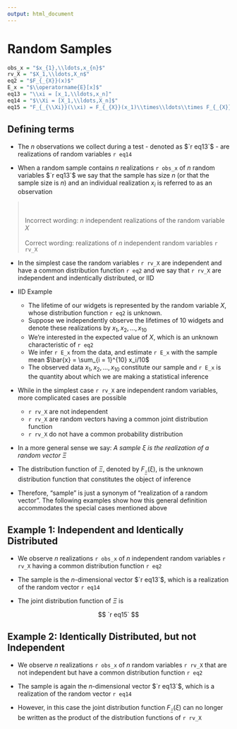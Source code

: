 ```yaml
---
output: html_document
---
```


# Random Samples

```r
obs_x = "$x_{1},\\ldots,x_{n}$"
rv_X = "$X_1,\\ldots,X_n$"
eq2 = "$F_{_{X}}(x)$"
E_x = "$\\operatorname{E}[x]$"
eq13 = "\\xi = [x_1,\\ldots,x_n]"
eq14 = "$\\Xi = [X_1,\\ldots,X_n]$"
eq15 = "F_{_{\\Xi}}(\\xi) = F_{_{X}}(x_1)\\times\\ldots\\times F_{_{X}}(x_n)"
```

## Defining terms

- The $n$ observations we collect during a test - denoted as $`r eq13`$ - are realizations of random variables `r eq14`

- When a random sample contains $n$ realizations `r obs_x` of $n$ random variables $`r eq13`$ we say that the sample has size $n$ (or that the sample size is $n$) and an individual realization $x_{i}$ is referred to as an observation

<blockquote>
<br>
<br>
<red>Incorrect wording:</red> $n$ independent realizations of the random variable $X$
<br>
<br>
<green>Correct wording:</green> realizations of $n$ independent random variables `r rv_X`
</blockquote>

- In the simplest case the random variables `r rv_X` are independent and have a common distribution function `r eq2` and we say that `r rv_X` are independent and indentically distributed, or IID

- IID Example

    + The lifetime of our widgets is represented by the random variable $X$, whose distribution function `r eq2` is unknown. 
    + Suppose we independently observe the lifetimes of $10$ widgets and denote these realizations by $x_{1},x_{2},\ldots,x_{10}$
    + We're interested in the expected value of $X$, which is an unknown characteristic of `r eq2`
    + We infer `r E_x` from the data, and estimate `r E_x` with the sample mean $\bar{x} = \sum_{i = 1}^{10} x_i/10$
    + The observed data $x_{1},x_{2},\ldots,x_{10}$ constitute our sample and `r E_x` is the quantity about which we are making a statistical inference

- While in the simplest case `r rv_X` are independent random variables, more complicated cases are possible

    + `r rv_X` are not independent
    + `r rv_X` are random vectors having a common joint distribution function
    + `r rv_X` do not have a common probability distribution

- In a more general sense we say: _A sample $\xi$ is the realization of a random vector $\Xi$_

- The distribution function of $\Xi$, denoted by $F_{_{\Xi}}(\xi)$, is the unknown distribution function that constitutes the object of inference

- Therefore, "sample" is just a synonym of "realization of a random vector". The following examples show how this general definition accommodates the special cases mentioned above

## Example 1: Independent and Identically Distributed

- We observe $n$ realizations `r obs_x` of $n$ independent random variables `r rv_X` having a common distribution function `r eq2`

- The sample is the $n$-dimensional vector $`r eq13`$, which is a realization of the random vector `r eq14`

- The joint distribution function of $\Xi$ is 

$$
`r eq15`
$$

## Example 2: Identically Distributed, but not Independent

- We observe $n$ realizations `r obs_x` of $n$ random variables `r rv_X` that are not independent but have a common distribution function `r eq2`

- The sample is again the $n$-dimensional vector $`r eq13`$, which is a realization of the random vector `r eq14`

- However, in this case the joint distribution function $F_{_{\Xi}}(\xi)$ can no longer be written as the product of the distribution functions of `r rv_X`
